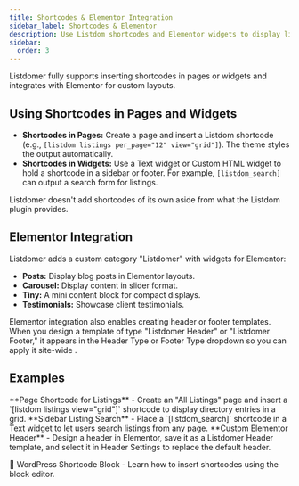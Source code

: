 ```yaml
---
title: Shortcodes & Elementor Integration
sidebar_label: Shortcodes & Elementor
description: Use Listdom shortcodes and Elementor widgets to display listings and design headers or footers.
sidebar:
  order: 3
---
```


Listdomer fully supports inserting shortcodes in pages or widgets and integrates with Elementor for custom layouts.

## Using Shortcodes in Pages and Widgets

- **Shortcodes in Pages:** Create a page and insert a Listdom shortcode (e.g., `[listdom listings per_page="12" view="grid"]`). The theme styles the output automatically.
- **Shortcodes in Widgets:** Use a Text widget or Custom HTML widget to hold a shortcode in a sidebar or footer. For example, `[listdom_search]` can output a search form for listings.

<Aside type="note">Listdomer doesn't add shortcodes of its own aside from what the Listdom plugin provides.</Aside>

## Elementor Integration

Listdomer adds a custom category "Listdomer" with widgets for Elementor:

- **Posts:** Display blog posts in Elementor layouts.
- **Carousel:** Display content in slider format.
- **Tiny:** A mini content block for compact displays.
- **Testimonials:** Showcase client testimonials.

Elementor integration also enables creating header or footer templates. When you design a template of type "Listdomer Header" or "Listdomer Footer," it appears in the Header Type or Footer Type dropdown so you can apply it site-wide <Badge text="Tip" />.

## Examples

<CardGrid>
  <Card>**Page Shortcode for Listings** - Create an "All Listings" page and insert a `[listdom listings view="grid"]` shortcode to display directory entries in a grid.</Card>
  <Card>**Sidebar Listing Search** - Place a `[listdom_search]` shortcode in a Text widget to let users search listings from any page.</Card>
  <Card>**Custom Elementor Header** - Design a header in Elementor, save it as a Listdomer Header template, and select it in Header Settings to replace the default header.</Card>
</CardGrid>

<LinkCard href="https://wordpress.org/documentation/article/shortcode-block/">🔗 WordPress Shortcode Block - Learn how to insert shortcodes using the block editor.</LinkCard>

